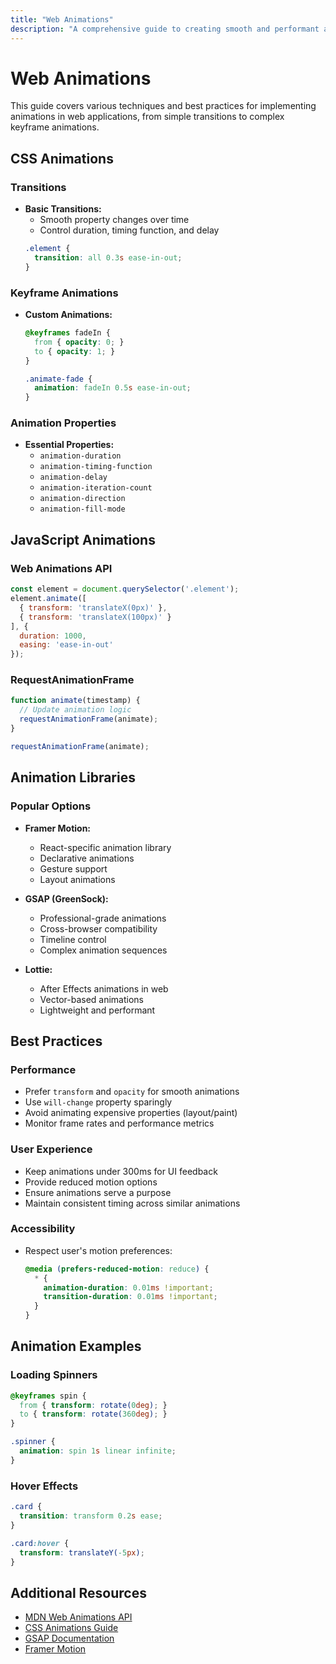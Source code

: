 ```yaml
---
title: "Web Animations"
description: "A comprehensive guide to creating smooth and performant animations in modern web applications."
---
```


# Web Animations

This guide covers various techniques and best practices for implementing animations in web applications, from simple transitions to complex keyframe animations.

## CSS Animations

### Transitions
- **Basic Transitions:**
  - Smooth property changes over time
  - Control duration, timing function, and delay
  ```css
  .element {
    transition: all 0.3s ease-in-out;
  }
  ```

### Keyframe Animations
- **Custom Animations:**
  ```css
  @keyframes fadeIn {
    from { opacity: 0; }
    to { opacity: 1; }
  }

  .animate-fade {
    animation: fadeIn 0.5s ease-in-out;
  }
  ```

### Animation Properties
- **Essential Properties:**
  - `animation-duration`
  - `animation-timing-function`
  - `animation-delay`
  - `animation-iteration-count`
  - `animation-direction`
  - `animation-fill-mode`

## JavaScript Animations

### Web Animations API
```javascript
const element = document.querySelector('.element');
element.animate([
  { transform: 'translateX(0px)' },
  { transform: 'translateX(100px)' }
], {
  duration: 1000,
  easing: 'ease-in-out'
});
```

### RequestAnimationFrame
```javascript
function animate(timestamp) {
  // Update animation logic
  requestAnimationFrame(animate);
}

requestAnimationFrame(animate);
```

## Animation Libraries

### Popular Options

- **Framer Motion:**
  - React-specific animation library
  - Declarative animations
  - Gesture support
  - Layout animations

- **GSAP (GreenSock):**
  - Professional-grade animations
  - Cross-browser compatibility
  - Timeline control
  - Complex animation sequences

- **Lottie:**
  - After Effects animations in web
  - Vector-based animations
  - Lightweight and performant

## Best Practices

### Performance
- Prefer `transform` and `opacity` for smooth animations
- Use `will-change` property sparingly
- Avoid animating expensive properties (layout/paint)
- Monitor frame rates and performance metrics

### User Experience
- Keep animations under 300ms for UI feedback
- Provide reduced motion options
- Ensure animations serve a purpose
- Maintain consistent timing across similar animations

### Accessibility
- Respect user's motion preferences:
  ```css
  @media (prefers-reduced-motion: reduce) {
    * {
      animation-duration: 0.01ms !important;
      transition-duration: 0.01ms !important;
    }
  }
  ```

## Animation Examples

### Loading Spinners
```css
@keyframes spin {
  from { transform: rotate(0deg); }
  to { transform: rotate(360deg); }
}

.spinner {
  animation: spin 1s linear infinite;
}
```

### Hover Effects
```css
.card {
  transition: transform 0.2s ease;
}

.card:hover {
  transform: translateY(-5px);
}
```

## Additional Resources

- [MDN Web Animations API](https://developer.mozilla.org/en-US/docs/Web/API/Web_Animations_API)
- [CSS Animations Guide](https://developer.mozilla.org/en-US/docs/Web/CSS/CSS_Animations)
- [GSAP Documentation](https://greensock.com/docs/)
- [Framer Motion](https://www.framer.com/motion/)